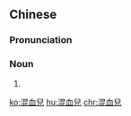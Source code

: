{{also|混血儿}}
==Chinese==
{{zh-forms|s=混血儿|type=21}}

===Pronunciation===
{{zh-pron
|m=hùn血'ér
|c=wan6 hyut3 ji4
|mn=hūn-hiat-jî
|cat=n
}}

===Noun===
{{zh-noun}}

# {{alternative form of|混血|lang=zh}}

[[ko:混血兒]]
[[hu:混血兒]]
[[chr:混血兒]]